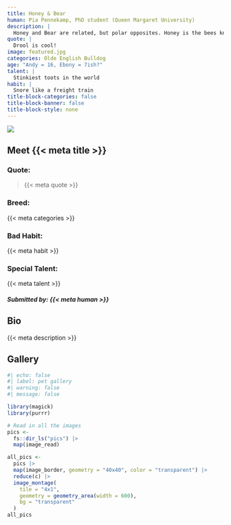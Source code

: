 ```yaml
---
title: Honey & Bear
human: Pia Pennekamp, PhD student (Queen Margaret University)
description: |
  Honey and Bear are related, but polar opposites. Honey is the bees knees (it is no surprise her nickname is sweet cheeks). Bear is a teddy but can be a bit grizzly. Nevertheless, we could not bear to be without him. He is our self-appointed guard dog and somehow managed to get the nickname “big boobs”. Honey & Bear are best buds. They love to wrestle outside and bite each other’s wrinkles off. Fighting one bulldog stereotype at a time, Honey & Bear love to hike and have recently picked up agility training. When this choir is asleep, the harmonious snores fill our household like a beautiful symphony.
quote: |
  Drool is cool!
image: featured.jpg
categories: Olde English Bulldog
age: "Andy = 16, Ebony = 7ish?"
talent: |
  Stinkiest toots in the world
habit: |
  Snore like a freight train
title-block-categories: false
title-block-banner: false
title-block-style: none
---
```


::: grid
::: {#about-pet-text .g-col-12 .g-col-md-6}
![](featured.jpg){.lightbox}
:::

::: {.g-col-12 .g-col-md-6}
::: {simple-info}
# Meet {{< meta title >}}

### Quote: 

> {{< meta quote >}}

### Breed:

{{< meta categories >}}

### Bad Habit:

{{< meta habit >}}

### Special Talent:

{{< meta talent >}}
:::
:::
:::

##### Submitted by: {{< meta human >}}

## Bio

{{< meta description >}}

## Gallery

```r
#| echo: false
#| label: pet gallery
#| warning: false
#| message: false

library(magick)
library(purrr)

# Read in all the images
pics <-
  fs::dir_ls("pics") |>
  map(image_read)

all_pics <-
  pics |>
  map(image_border, geometry = "40x40", color = "transparent") |>
  reduce(c) |>
  image_montage(
    tile = "4x1",
    geometry = geometry_area(width = 600),
    bg = "transparent"
  )
all_pics
```